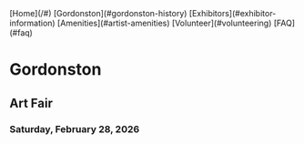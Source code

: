 
<FloatingDiv className='flex flex-wrap justify-evenly bg-gray-300 text-sm italic gap-x-3 relative p-1 z-10'>
    [Home](/#)
    [Gordonston](#gordonston-history)
    [Exhibitors](#exhibitor-information)
    [Amenities](#artist-amenities)
    [Volunteer](#volunteering)
    [FAQ](#faq)
</FloatingDiv>

<HeroContainer className='flex flex-col items-center opacity-90' containerClassName='mb-4'>
    <div className="pt-8 md:pt-24"/>
    <h1 className='text-[color:var(--gold-color)] font-bold italic drop-shadow-white'>Gordonston</h1>
    <h2 className='text-white text-4xl md:text-6xl drop-shadow-white uppercase'>Art Fair</h2>
    <h3 className='text-white md:text-2xl font-bold drop-shadow-white'>Saturday, February 28, 2026</h3>
    <div className="pt-12 md:pt-24"/>
    <DateLocationApply className='bg-white'/>
</HeroContainer>
